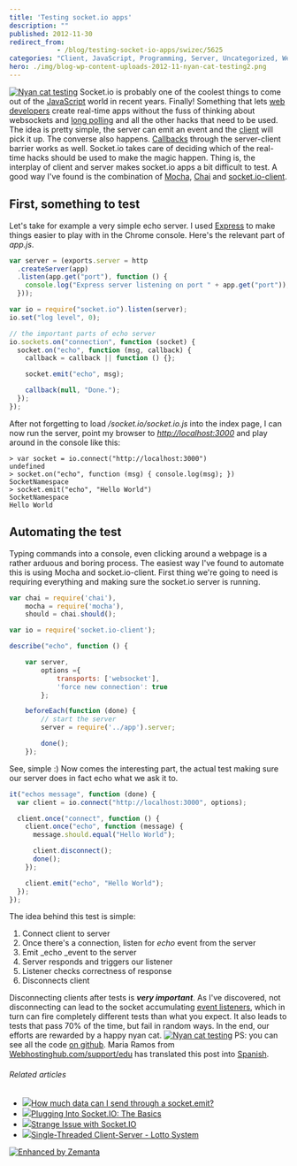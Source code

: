 ```yaml
---
title: 'Testing socket.io apps'
description: ""
published: 2012-11-30
redirect_from: 
            - /blog/testing-socket-io-apps/swizec/5625
categories: "Client, JavaScript, Programming, Server, Uncategorized, WebSocket"
hero: ./img/blog-wp-content-uploads-2012-11-nyan-cat-testing2.png
---
```


[![Nyan cat testing](./img/Nyan-cat-testinghj8076.png "Nyan cat testing")](./img/blog-wp-content-uploads-2012-11-nyan-cat-testing2.png) Socket.io is probably one of the coolest things to come out of the [JavaScript](http://en.wikipedia.org/wiki/JavaScript "JavaScript") world in recent years. Finally! Something that lets [web developers](http://en.wikipedia.org/wiki/Web_developer "Web developer") create real-time apps without the fuss of thinking about websockets and [long polling](http://en.wikipedia.org/wiki/Push_technology "Push technology") and all the other hacks that need to be used. The idea is pretty simple, the server can emit an event and the [client](http://en.wikipedia.org/wiki/Client_%28computing%29 "Client (computing)") will pick it up. The converse also happens. [Callbacks](http://en.wikipedia.org/wiki/Callback_%28computer_programming%29 "Callback (computer programming)") through the server-client barrier works as well. Socket.io takes care of deciding which of the real-time hacks should be used to make the magic happen. Thing is, the interplay of client and server makes socket.io apps a bit difficult to test. A good way I've found is the combination of [Mocha](http://visionmedia.github.com/mocha/), [Chai](http://chaijs.com/) and [socket.io-client](https://github.com/LearnBoost/socket.io-client).

## First, something to test

Let's take for example a very simple echo server. I used [Express](http://expressjs.com/) to make things easier to play with in the Chrome console. Here's the relevant part of _app.js_.

```javascript
var server = (exports.server = http
  .createServer(app)
  .listen(app.get("port"), function () {
    console.log("Express server listening on port " + app.get("port"));
  }));

var io = require("socket.io").listen(server);
io.set("log level", 0);
```

```javascript
// the important parts of echo server
io.sockets.on("connection", function (socket) {
  socket.on("echo", function (msg, callback) {
    callback = callback || function () {};

    socket.emit("echo", msg);

    callback(null, "Done.");
  });
});
```

After not forgetting to load _/socket.io/socket.io.js_ into the index page, I can now run the server, point my browser to _<http://localhost:3000>_ and play around in the console like this:

```log
> var socket = io.connect("http://localhost:3000")
undefined
> socket.on("echo", function (msg) { console.log(msg); })
SocketNamespace
> socket.emit("echo", "Hello World")
SocketNamespace
Hello World
```

## Automating the test

Typing commands into a console, even clicking around a webpage is a rather arduous and boring process. The easiest way I've found to automate this is using Mocha and socket.io-client. First thing we're going to need is requiring everything and making sure the socket.io server is running.

```javascript
var chai = require('chai'),
    mocha = require('mocha'),
    should = chai.should();

var io = require('socket.io-client');

describe("echo", function () {

    var server,
        options ={
            transports: ['websocket'],
            'force new connection': true
        };

    beforeEach(function (done) {
        // start the server
        server = require('../app').server;

        done();
    });
```

See, simple :) Now comes the interesting part, the actual test making sure our server does in fact echo what we ask it to.

```javascript
it("echos message", function (done) {
  var client = io.connect("http://localhost:3000", options);

  client.once("connect", function () {
    client.once("echo", function (message) {
      message.should.equal("Hello World");

      client.disconnect();
      done();
    });

    client.emit("echo", "Hello World");
  });
});
```

The idea behind this test is simple:

1.  Connect client to server
2.  Once there's a connection, listen for _echo_ event from the server
3.  Emit \_echo \_event to the server
4.  Server responds and triggers our listener
5.  Listener checks correctness of response
6.  Disconnects client

Disconnecting clients after tests is **_very important_**. As I've discovered, not disconnecting can lead to the socket accumulating [event listeners](http://en.wikipedia.org/wiki/Observer_pattern "Observer pattern"), which in turn can fire completely different tests than what you expect. It also leads to tests that pass 70% of the time, but fail in random ways. In the end, our efforts are rewarded by a happy nyan cat. [![Nyan cat testing](./img/Nyan-cat-testing5idg0a.png "Nyan cat testing")](./img/blog-wp-content-uploads-2012-11-nyan-cat-testing.png) PS: you can see all the code [on github](https://github.com/Swizec/random-coding/tree/master/socket.io-testing). Maria Ramos from [Webhostinghub.com/support/edu](http://www.webhostinghub.com/support/edu) has translated this post into [Spanish](http://www.webhostinghub.com/support/es/misc/probando-aplicaciones-de-socketio).

###### Related articles

-   [![](http://i.zemanta.com/noimg_119_80_80.jpg)](http://stackoverflow.com/questions/12977719/how-much-data-can-i-send-through-a-socket-emit)[How much data can I send through a socket.emit?](http://stackoverflow.com/questions/12977719/how-much-data-can-i-send-through-a-socket-emit)
-   [![](http://i.zemanta.com/125930383_80_80.jpg)](http://www.joezimjs.com/javascript/plugging-into-socket-io-the-basics/)[Plugging Into Socket.IO: The Basics](http://www.joezimjs.com/javascript/plugging-into-socket-io-the-basics/)
-   [![](http://i.zemanta.com/noimg_94_80_80.jpg)](http://stackoverflow.com/questions/13571376/strange-issue-with-socket-io)[Strange Issue with Socket.IO](http://stackoverflow.com/questions/13571376/strange-issue-with-socket-io)
-   [![](http://i.zemanta.com/118864313_80_80.jpg)](http://www.daniweb.com/software-development/java/threads/437028/single-threaded-client-server-lotto-system)[Single-Threaded Client-Server - Lotto System](http://www.daniweb.com/software-development/java/threads/437028/single-threaded-client-server-lotto-system)

[![Enhanced by Zemanta](http://img.zemanta.com/zemified_e.png?x-id=268bdc8c-5461-496f-9bff-f71042d50894)](http://www.zemanta.com/?px "Enhanced by Zemanta")
